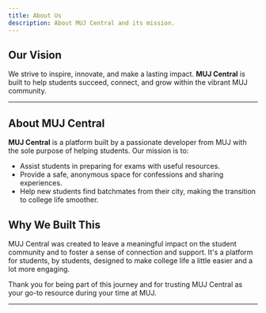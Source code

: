 ```yaml
---
title: About Us
description: About MUJ Central and its mission.
---
```


## Our Vision

We strive to inspire, innovate, and make a lasting impact. **MUJ Central** is built to help students succeed, connect, and grow within the vibrant MUJ community.

---

## About MUJ Central

**MUJ Central** is a platform built by a passionate developer from MUJ with the sole purpose of helping students. Our mission is to:  

- Assist students in preparing for exams with useful resources.  
- Provide a safe, anonymous space for confessions and sharing experiences.  
- Help new students find batchmates from their city, making the transition to college life smoother.  

## Why We Built This

MUJ Central was created to leave a meaningful impact on the student community and to foster a sense of connection and support. It's a platform for students, by students, designed to make college life a little easier and a lot more engaging.  

Thank you for being part of this journey and for trusting MUJ Central as your go-to resource during your time at MUJ.  

---